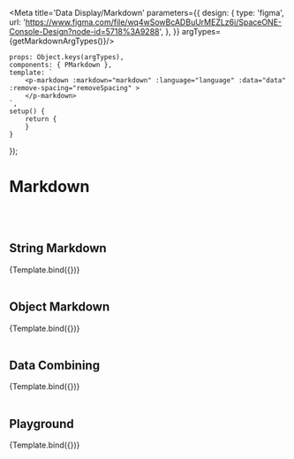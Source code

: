 
<Meta title='Data Display/Markdown' parameters={{
    design: {
        type: 'figma',
        url: 'https://www.figma.com/file/wq4wSowBcADBuUrMEZLz6i/SpaceONE-Console-Design?node-id=5718%3A9288',
    },
}} argTypes={getMarkdownArgTypes()}/>


    props: Object.keys(argTypes),
    components: { PMarkdown },
    template: `
        <p-markdown :markdown="markdown" :language="language" :data="data" :remove-spacing="removeSpacing" >
        </p-markdown>
    `,
    setup() {
        return {
        }
    }
});


# Markdown
<br/>
<br/>

## String Markdown

<Canvas>
    <Story name="String Markdown" args={{
        markdown: mock.markdown.en
    }}>
        {Template.bind({})}
    </Story>
</Canvas>

<br/>
<br/>

## Object Markdown

<Canvas>
    <Story name="Object Markdown" args={{
        markdown: mock.markdown,
        language: 'ko'
    }}>
        {Template.bind({})}
    </Story>
</Canvas>

<br/>
<br/>

## Data Combining

<Canvas>
    <Story name="Data Combining" args={{
        markdown: mock.markdownWithData,
        language: 'ko'
    }}>
        {Template.bind({})}
    </Story>
</Canvas>

<br/>
<br/>


## Playground

<Canvas>
    <Story name="playground">
        {Template.bind({})}
    </Story>
</Canvas>

<ArgsTable story="playground"/>

